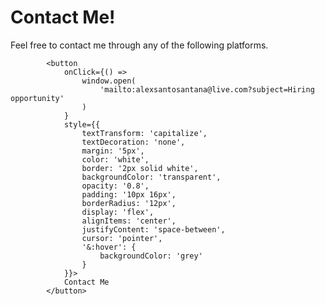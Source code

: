 # Contact Me!

Feel free to contact me through any of the following platforms.

			<button
				onClick={() =>
					window.open(
						'mailto:alexsantosantana@live.com?subject=Hiring opportunity'
					)
				}
				style={{
					textTransform: 'capitalize',
					textDecoration: 'none',
					margin: '5px',
					color: 'white',
					border: '2px solid white',
					backgroundColor: 'transparent',
					opacity: '0.8',
					padding: '10px 16px',
					borderRadius: '12px',
					display: 'flex',
					alignItems: 'center',
					justifyContent: 'space-between',
					cursor: 'pointer',
					'&:hover': {
						backgroundColor: 'grey'
					}
				}}>
				Contact Me
			</button>